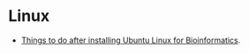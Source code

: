 # Linux

- <a href="tutorials/linux_bioinformatics.html" target="_blank">Things to do after installing Ubuntu Linux for Bioinformatics</a>.